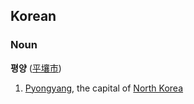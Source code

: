 ==Korean==
===Noun===<!-- does korean have proper nouns as such? -->
'''평양''' ([[平壤市]])

# [[Pyongyang]], the capital of [[North Korea]]